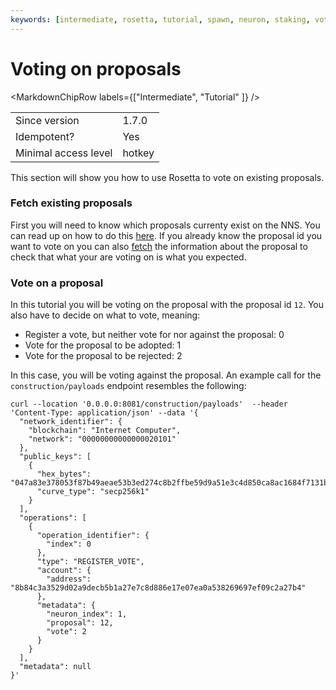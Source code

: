 ```yaml
---
keywords: [intermediate, rosetta, tutorial, spawn, neuron, staking, voting, proposal]
---
```



# Voting on proposals

<MarkdownChipRow labels={["Intermediate", "Tutorial" ]} />


|                      |        |
|----------------------|--------|
| Since version        | 1.7.0  |
| Idempotent?          | Yes    |
| Minimal access level | hotkey |

This section will show you how to use Rosetta to vote on existing proposals. 

### Fetch existing proposals
First you will need to know which proposals currenty exist on the NNS. You can read up on how to do this [here](/docs/developer-docs/defi/rosetta/icp_rosetta/data_api/get_pending_proposals.mdx). 
If you already know the proposal id you want to vote on you can also [fetch](/docs/developer-docs/defi/rosetta/icp_rosetta/data_api/get_proposal_info.mdx) the information about the proposal to check that what your are voting on is what you expected. 

### Vote on a proposal
In this tutorial you will be voting on the proposal with the proposal id `12`. 
You also have to decide on what to vote, meaning:
- Register a vote, but neither vote for nor against the proposal: 0
- Vote for the proposal to be adopted: 1
- Vote for the proposal to be rejected: 2

In this case, you will be voting against the proposal. 
An example call for the `construction/payloads` endpoint resembles the following:
```
curl --location '0.0.0.0:8081/construction/payloads'  --header 'Content-Type: application/json' --data '{
  "network_identifier": {
    "blockchain": "Internet Computer",
    "network": "00000000000000020101"
  },
  "public_keys": [
    {
      "hex_bytes": "047a83e378053f87b49aeae53b3ed274c8b2ffbe59d9a51e3c4d850ca8ac1684f7131b778317c0db04de661c7d08321d60c0507868af41fe3150d21b3c6c757367",
      "curve_type": "secp256k1"
    }
  ],
  "operations": [
    {
      "operation_identifier": {
        "index": 0
      },
      "type": "REGISTER_VOTE",
      "account": {
        "address": "8b84c3a3529d02a9decb5b1a27e7c8d886e17e07ea0a538269697ef09c2a27b4"
      },
      "metadata": {
        "neuron_index": 1,
        "proposal": 12,
        "vote": 2
      }
    }
  ],
  "metadata": null
}'
```